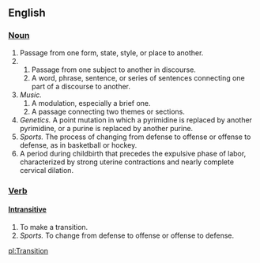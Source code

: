 == English ==
=== [[Noun]] ===

# Passage from one form, state, style, or place to another. 
# 
## Passage from one subject to another in discourse. 
## A word, phrase, sentence, or series of sentences connecting one part of a discourse to another. 
# ''Music. ''
## A modulation, especially a brief one. 
## A passage connecting two themes or sections. 
# ''Genetics.'' A point mutation in which a pyrimidine is replaced by another pyrimidine, or a purine is replaced by another purine. 
# ''Sports.'' The process of changing from defense to offense or offense to defense, as in basketball or hockey. 
# A period during childbirth that precedes the expulsive phase of labor, characterized by strong uterine contractions and nearly complete cervical dilation.

=== [[Verb]] ===
==== [[Intransitive]] ====

# To make a transition. 
# ''Sports.'' To change from defense to offense or offense to defense.

[[pl:Transition]]